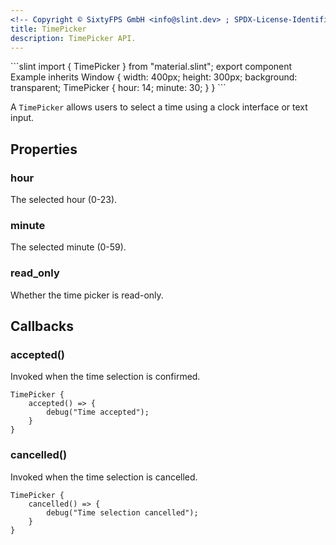 ```yaml
---
<!-- Copyright © SixtyFPS GmbH <info@slint.dev> ; SPDX-License-Identifier: MIT -->
title: TimePicker
description: TimePicker API.
---
```



<CodeSnippetMD imagePath="" imageWidth="0" imageHeight="0" imageAlt="">
```slint
import { TimePicker } from "material.slint";
export component Example inherits Window {
    width: 400px;
    height: 300px;
    background: transparent;
    TimePicker {
        hour: 14;
        minute: 30;
    }
}
```
</CodeSnippetMD>

A `TimePicker` allows users to select a time using a clock interface or text input.

## Properties

### hour
<SlintProperty propName="hour" typeName="int" propertyVisibility="in-out">
The selected hour (0-23).
</SlintProperty>

### minute
<SlintProperty propName="minute" typeName="int" propertyVisibility="in-out">
The selected minute (0-59).
</SlintProperty>

### read_only
<SlintProperty propName="read_only" typeName="bool">
Whether the time picker is read-only.
</SlintProperty>

## Callbacks

### accepted()
Invoked when the time selection is confirmed.

```slint {2-4}
TimePicker {
    accepted() => {
        debug("Time accepted");
    }
}
```

### cancelled()
Invoked when the time selection is cancelled.

```slint {2-4}
TimePicker {
    cancelled() => {
        debug("Time selection cancelled");
    }
}
``` 